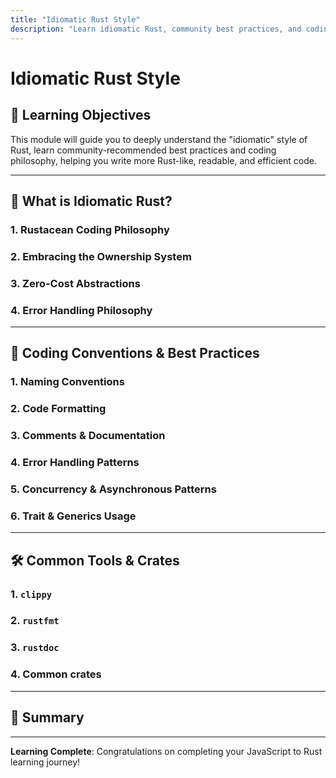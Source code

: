 ```yaml
---
title: "Idiomatic Rust Style"
description: "Learn idiomatic Rust, community best practices, and coding philosophy to write more Rust-like code"
---
```


# Idiomatic Rust Style

## 📖 Learning Objectives

This module will guide you to deeply understand the "idiomatic" style of Rust, learn community-recommended best practices and coding philosophy, helping you write more Rust-like, readable, and efficient code.

---

## 🎯 What is Idiomatic Rust?

### 1. Rustacean Coding Philosophy

### 2. Embracing the Ownership System

### 3. Zero-Cost Abstractions

### 4. Error Handling Philosophy

---

## 📝 Coding Conventions & Best Practices

### 1. Naming Conventions

### 2. Code Formatting

### 3. Comments & Documentation

### 4. Error Handling Patterns

### 5. Concurrency & Asynchronous Patterns

### 6. Trait & Generics Usage

---

## 🛠️ Common Tools & Crates

### 1. `clippy`

### 2. `rustfmt`

### 3. `rustdoc`

### 4. Common crates

---

## 📝 Summary

---

**Learning Complete**: Congratulations on completing your JavaScript to Rust learning journey!